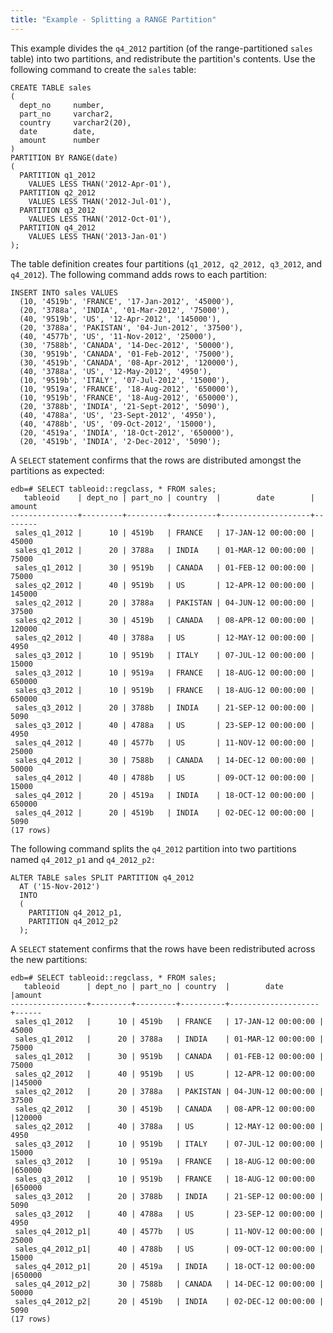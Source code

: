 ```yaml
---
title: "Example - Splitting a RANGE Partition"
---
```


This example divides the `q4_2012` partition (of the range-partitioned `sales` table) into two partitions, and redistribute the partition's contents. Use the following command to create the `sales` table:

``` text
CREATE TABLE sales
(
  dept_no     number,
  part_no     varchar2,
  country     varchar2(20),
  date        date,
  amount      number
)
PARTITION BY RANGE(date)
(
  PARTITION q1_2012
    VALUES LESS THAN('2012-Apr-01'),
  PARTITION q2_2012
    VALUES LESS THAN('2012-Jul-01'),
  PARTITION q3_2012
    VALUES LESS THAN('2012-Oct-01'),
  PARTITION q4_2012
    VALUES LESS THAN('2013-Jan-01')
);
```

The table definition creates four partitions (`q1_2012, q2_2012, q3_2012`, and `q4_2012`). The following command adds rows to each partition:

``` text
INSERT INTO sales VALUES
  (10, '4519b', 'FRANCE', '17-Jan-2012', '45000'),
  (20, '3788a', 'INDIA', '01-Mar-2012', '75000'),
  (40, '9519b', 'US', '12-Apr-2012', '145000'),
  (20, '3788a', 'PAKISTAN', '04-Jun-2012', '37500'),
  (40, '4577b', 'US', '11-Nov-2012', '25000'),
  (30, '7588b', 'CANADA', '14-Dec-2012', '50000'),
  (30, '9519b', 'CANADA', '01-Feb-2012', '75000'),
  (30, '4519b', 'CANADA', '08-Apr-2012', '120000'),
  (40, '3788a', 'US', '12-May-2012', '4950'),
  (10, '9519b', 'ITALY', '07-Jul-2012', '15000'),
  (10, '9519a', 'FRANCE', '18-Aug-2012', '650000'),
  (10, '9519b', 'FRANCE', '18-Aug-2012', '650000'),
  (20, '3788b', 'INDIA', '21-Sept-2012', '5090'),
  (40, '4788a', 'US', '23-Sept-2012', '4950'),
  (40, '4788b', 'US', '09-Oct-2012', '15000'),
  (20, '4519a', 'INDIA', '18-Oct-2012', '650000'),
  (20, '4519b', 'INDIA', '2-Dec-2012', '5090');
```

A `SELECT` statement confirms that the rows are distributed amongst the partitions as expected:

``` text
edb=# SELECT tableoid::regclass, * FROM sales;
   tableoid    | dept_no | part_no | country  |        date        | amount
---------------+---------+---------+----------+--------------------+--------
 sales_q1_2012 |      10 | 4519b   | FRANCE   | 17-JAN-12 00:00:00 |  45000
 sales_q1_2012 |      20 | 3788a   | INDIA    | 01-MAR-12 00:00:00 |  75000
 sales_q1_2012 |      30 | 9519b   | CANADA   | 01-FEB-12 00:00:00 |  75000
 sales_q2_2012 |      40 | 9519b   | US       | 12-APR-12 00:00:00 | 145000
 sales_q2_2012 |      20 | 3788a   | PAKISTAN | 04-JUN-12 00:00:00 |  37500
 sales_q2_2012 |      30 | 4519b   | CANADA   | 08-APR-12 00:00:00 | 120000
 sales_q2_2012 |      40 | 3788a   | US       | 12-MAY-12 00:00:00 |   4950
 sales_q3_2012 |      10 | 9519b   | ITALY    | 07-JUL-12 00:00:00 |  15000
 sales_q3_2012 |      10 | 9519a   | FRANCE   | 18-AUG-12 00:00:00 | 650000
 sales_q3_2012 |      10 | 9519b   | FRANCE   | 18-AUG-12 00:00:00 | 650000
 sales_q3_2012 |      20 | 3788b   | INDIA    | 21-SEP-12 00:00:00 |   5090
 sales_q3_2012 |      40 | 4788a   | US       | 23-SEP-12 00:00:00 |   4950
 sales_q4_2012 |      40 | 4577b   | US       | 11-NOV-12 00:00:00 |  25000
 sales_q4_2012 |      30 | 7588b   | CANADA   | 14-DEC-12 00:00:00 |  50000
 sales_q4_2012 |      40 | 4788b   | US       | 09-OCT-12 00:00:00 |   15000
 sales_q4_2012 |      20 | 4519a   | INDIA    | 18-OCT-12 00:00:00 | 650000
 sales_q4_2012 |      20 | 4519b   | INDIA    | 02-DEC-12 00:00:00 |   5090
(17 rows)
```

The following command splits the `q4_2012` partition into two partitions named `q4_2012_p1` and `q4_2012_p2:`

``` text
ALTER TABLE sales SPLIT PARTITION q4_2012
  AT ('15-Nov-2012')
  INTO
  (
    PARTITION q4_2012_p1,
    PARTITION q4_2012_p2
  );
```

A `SELECT` statement confirms that the rows have been redistributed across the new partitions:

``` text
edb=# SELECT tableoid::regclass, * FROM sales;
   tableoid      | dept_no | part_no | country  |        date        |amount
-----------------+---------+---------+----------+--------------------+------
 sales_q1_2012   |      10 | 4519b   | FRANCE   | 17-JAN-12 00:00:00 | 45000
 sales_q1_2012   |      20 | 3788a   | INDIA    | 01-MAR-12 00:00:00 | 75000
 sales_q1_2012   |      30 | 9519b   | CANADA   | 01-FEB-12 00:00:00 | 75000
 sales_q2_2012   |      40 | 9519b   | US       | 12-APR-12 00:00:00 |145000
 sales_q2_2012   |      20 | 3788a   | PAKISTAN | 04-JUN-12 00:00:00 | 37500
 sales_q2_2012   |      30 | 4519b   | CANADA   | 08-APR-12 00:00:00 |120000
 sales_q2_2012   |      40 | 3788a   | US       | 12-MAY-12 00:00:00 |  4950
 sales_q3_2012   |      10 | 9519b   | ITALY    | 07-JUL-12 00:00:00 | 15000
 sales_q3_2012   |      10 | 9519a   | FRANCE   | 18-AUG-12 00:00:00 |650000
 sales_q3_2012   |      10 | 9519b   | FRANCE   | 18-AUG-12 00:00:00 |650000
 sales_q3_2012   |      20 | 3788b   | INDIA    | 21-SEP-12 00:00:00 |  5090
 sales_q3_2012   |      40 | 4788a   | US       | 23-SEP-12 00:00:00 |  4950
 sales_q4_2012_p1|      40 | 4577b   | US       | 11-NOV-12 00:00:00 | 25000
 sales_q4_2012_p1|      40 | 4788b   | US       | 09-OCT-12 00:00:00 | 15000
 sales_q4_2012_p1|      20 | 4519a   | INDIA    | 18-OCT-12 00:00:00 |650000
 sales_q4_2012_p2|      30 | 7588b   | CANADA   | 14-DEC-12 00:00:00 | 50000
 sales_q4_2012_p2|      20 | 4519b   | INDIA    | 02-DEC-12 00:00:00 |  5090
(17 rows)
```
